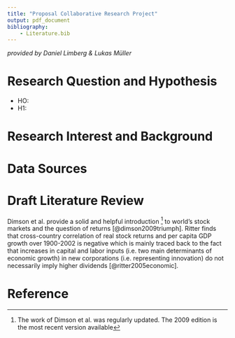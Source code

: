 ```yaml
---
title: "Proposal Collaborative Research Project"
output: pdf_document
bibliography:
    - Literature.bib
---
```

*provided by Daniel Limberg & Lukas Müller*



# Research Question and Hypothesis

+ HO:
+ H1: 

# Research Interest and Background

# Data Sources

# Draft Literature Review

Dimson et al. provide a solid and helpful introduction ^[The work of Dimson et al. was regularly updated. The 2009 edition is the most recent version available] to world's stock markets and the question of returns [@dimson2009triumph].
Ritter finds that cross-country correlation of real stock returns and per capita GDP growth over 1900-2002 is negative which is mainly traced back to the fact that increases in capital and labor inputs (i.e. two main determinants of economic growth) in new corporations (i.e. representing innovation) do not necessarily imply higher dividends [@ritter2005economic].

# Reference
